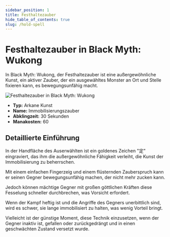 ```yaml
---
sidebar_position: 1
title: Festhaltezauber
hide_table_of_contents: true
slug: /hold-spell
---
```


# Festhaltezauber in Black Myth: Wukong

In Black Myth: Wukong, der Festhaltezauber ist eine außergewöhnliche Kunst, ein aktiver Zauber, der ein ausgewähltes Monster an Ort und Stelle fixieren kann, es bewegungsunfähig macht.

<img
    src="https://pub-0a8ecc5052d0464f962a5358e503f73e.r2.dev/holdspell.gif"
    alt="Festhaltezauber in Black Myth: Wukong"
/>

- **Typ:** Arkane Kunst
- **Name:** Immobilisierungszauber
- **Abklingzeit:** 30 Sekunden
- **Manakosten:** 60

## Detaillierte Einführung

In der Handfläche des Auserwählten ist ein goldenes Zeichen "定" eingraviert, das ihm die außergewöhnliche Fähigkeit verleiht, die Kunst der Immobilisierung zu beherrschen.

Mit einem einfachen Fingerzeig und einem flüsternden Zauberspruch kann er seinen Gegner bewegungsunfähig machen, der nicht mehr zucken kann.

Jedoch können mächtige Gegner mit großen göttlichen Kräften diese Fesselung schneller durchbrechen, was Vorsicht erfordert.

Wenn der Kampf heftig ist und die Angriffe des Gegners unerbittlich sind, wird es schwer, sie lange immobilisiert zu halten, was wenig Vorteil bringt.

Vielleicht ist der günstige Moment, diese Technik einzusetzen, wenn der Gegner inaktiv ist, gefallen oder zurückgedrängt und in einen geschwächten Zustand versetzt wurde.